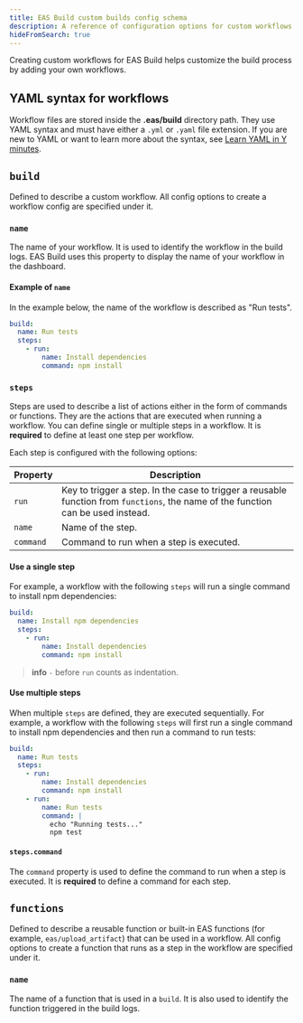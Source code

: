 ```yaml
---
title: EAS Build custom builds config schema
description: A reference of configuration options for custom workflows with EAS Build.
hideFromSearch: true
---
```


Creating custom workflows for EAS Build helps customize the build process by adding your own workflows.

## YAML syntax for workflows

Workflow files are stored inside the **.eas/build** directory path. They use YAML syntax and must have either a `.yml` or `.yaml` file extension. If you are new to YAML or want to learn more about the syntax, see [Learn YAML in Y minutes](https://learnxinyminutes.com/docs/yaml/).

## `build`

Defined to describe a custom workflow. All config options to create a workflow config are specified under it.

### `name`

The name of your workflow. It is used to identify the workflow in the build logs. EAS Build uses this property to display the name of your workflow in the dashboard.

#### Example of `name`

In the example below, the name of the workflow is described as "Run tests".

```yaml
build:
  name: Run tests
  steps:
    - run:
        name: Install dependencies
        command: npm install
```

### `steps`

Steps are used to describe a list of actions either in the form of commands or functions. They are the actions that are executed when running a workflow. You can define single or multiple steps in a workflow. It is **required** to define at least one step per workflow.

Each step is configured with the following options:

| Property  | Description                                                                                                                       |
| --------- | --------------------------------------------------------------------------------------------------------------------------------- |
| `run`     | Key to trigger a step. In the case to trigger a reusable function from `functions`, the name of the function can be used instead. |
| `name`    | Name of the step.                                                                                                                 |
| `command` | Command to run when a step is executed.                                                                                           |

#### Use a single step

For example, a workflow with the following `steps` will run a single command to install npm dependencies:

```yaml
build:
  name: Install npm dependencies
  steps:
    - run:
        name: Install dependencies
        command: npm install
```

> **info** `-` before `run` counts as indentation.

#### Use multiple steps

When multiple `steps` are defined, they are executed sequentially. For example, a workflow with the following `steps` will first run a single command to install npm dependencies and then run a command to run tests:

```yaml
build:
  name: Run tests
  steps:
    - run:
        name: Install dependencies
        command: npm install
    - run:
        name: Run tests
        command: |
          echo "Running tests..."
          npm test
```

#### `steps.command`

The `command` property is used to define the command to run when a step is executed. It is **required** to define a command for each step.

## `functions`

Defined to describe a reusable function or built-in EAS functions (for example, `eas/upload_artifact`) that can be used in a workflow. All config options to create a function that runs as a step in the workflow are specified under it.

### `name`

The name of a function that is used in a `build`. It is also used to identify the function triggered in the build logs.
